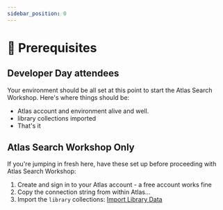 ```yaml
---
sidebar_position: 0
---
```


# 🌅 Prerequisites 

## Developer Day attendees

Your environment should be all set at this point to start the Atlas Search Workshop.  Here's where things should be:

* Atlas account and environment alive and well.
* library collections imported
* That's it

## Atlas Search Workshop Only

If you're jumping in fresh here, have these set up before proceeding with Atlas Search Workshop:

1. Create and sign in to your Atlas account - a free account works fine
2. Copy the connection string from within Atlas...
3. Import the `library` collections: [Import Library Data](https://mdb.link/import-library-data)